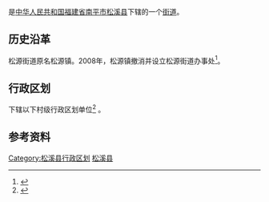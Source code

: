 {{中国乡级行政区|35/07/24/001/000}}
'''{{PAGENAMEBASE}}'''是[[中华人民共和国|中华人民共和国]][[福建省|福建省]][[南平市|南平市]][[松溪县|松溪县]]下辖的一个[[街道|街道]]。

== 历史沿革 ==
松源街道原名松源镇。2008年，松源镇撤消并设立松源街道办事处<ref> {{cite web |url=http://www.fujian.gov.cn/zwgk/zxwj/szfwj/200806/t20080617_75322.htm |title=福建省人民政府关于撤销松溪县松源镇建制设立松源街道办事处的批复 |accessdate=2008-11-30 |date=2008-06-05 |publisher=福建省人民政府 |language=zh-hans |deadurl=yes |archiveurl=https://web.archive.org/web/20090313135600/http://www.fujian.gov.cn/zwgk/zxwj/szfwj/200806/t20080617_75322.htm |archivedate=2009-03-13 }}</ref>。

== 行政区划 ==
{{PAGENAMEBASE}}下辖以下村级行政区划单位<ref>{{PRC admin/ref sgc|35/07/24/001/000}}</ref>
{{PRC admin/children|35/07/24/001/000}}。

== 参考资料 ==
{{reflist}}

{{松溪县行政区划}}

[[Category:松溪县行政区划|Category:松溪县行政区划]]
[[Category:南平市街道_(行政区划)|松溪县]]